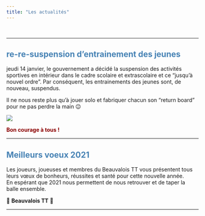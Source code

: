 ```yaml
---
title: "Les actualités"
---
```

<br>

---

## <span style="color:steelBlue"> **re-re-suspension d'entrainement des jeunes** </span>

jeudi 14 janvier, le gouvernement a décidé la suspension des activités sportives en intérieur dans le cadre scolaire et extrascolaire et ce "jusqu'à nouvel ordre".
Par conséquent, les entrainements des jeunes sont, de nouveau, suspendus.  

Il ne nous reste plus qu'à jouer solo et fabriquer chacun son "return board" pour ne pas perdre la main 😉

![](www/Actualites/return board.jpeg)


<span style="color:darkRed"> **Bon courage à tous !** </span>
 

---

## <span style="color:steelBlue"> **Meilleurs voeux 2021** </span>

Les joueurs, joueuses et membres du Beauvalois TT vous présentent tous leurs vœux de bonheurs, réussites et santé pour cette nouvelle année.  
En espérant que 2021 nous permettent de nous retrouver et de taper la balle ensemble.  

🏓 **Beauvalois TT** 🏓

---


